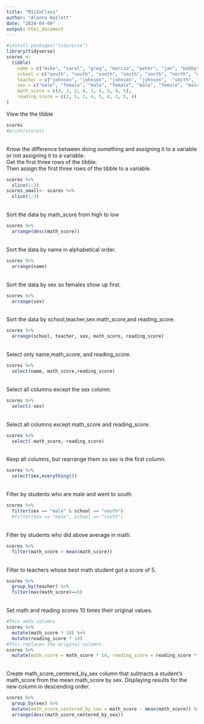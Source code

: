 ```yaml
---
title: "M11InClass"
author: "Alanna Hazlett"
date: "2024-04-09"
output: html_document
---
```


```r
#install.packages('tidyverse')
library(tidyverse)
scores <- 
  tibble(
    name = c("mike", "carol", "greg", "marcia", "peter", "jan", "bobby", "cindy", "alice"),
    school = c("south", "south", "south", "south", "north", "north", "north", "south", "south"),
    teacher = c("johnson", "johnson", "johnson", "johnson",  "smith", "smith", "smith", "perry", "perry"),
    sex = c("male", "female", "male", "female", "male", "female", "male", "female", "female"),
    math_score = c(4, 3, 2, 4, 3, 4, 5, 4, 5),
    reading_score = c(1, 5, 2, 4, 5, 4, 1, 5, 4)
)
```
View the the tibble
```r
scores
#print(scores)
```
\
Know the difference between doing something and assigning it to a variable or not assigning it to a variable.\
Get the first three rows of the tibble.\
Then assign the first three rows of the tibble to a variable.\

```r
scores %>% 
  slice(1:3)
scores_small<- scores %>% 
  slice(1:3)
```
\
Sort the data by math_score from high to low
```r
scores %>% 
  arrange(desc(math_score))
```
\
Sort the data by name in alphabetical order.
```r
scores %>% 
  arrange(name)
```
\
Sort the data by sex so females show up first.
```r
scores %>% 
  arrange(sex)
```
\
Sort the data by school,teacher,sex.math_score,and reading_score.
```r
scores %>% 
  arrange(school, teacher, sex, math_score, reading_score)
```
\
Select only name,math_score, and reading_score.
```r
scores %>% 
  select(name, math_score,reading_score)
```
\
Select all columns except the sex column.
```r
scores %>% 
  select(-sex)
```
\
Select all columns except math_score and reading_score.
```r
scores %>% 
  select(-math_score,-reading_score)
```
\
Keep all columns, but rearrange them so sex is the first column.
```r
scores %>% 
  select(sex,everything())
```
\
Filter by students who are male and went to south.
```r
scores %>% 
  filter(sex == "male" & school == "south")
  #filter(sex == "male", school == "south")
```
\
Filter by students who did above average in math.
```r
scores %>% 
  filter(math_score > mean(math_score))
```
\
Filter to teachers whose best math student got a score of 5.
```r
scores %>% 
  group_by(teacher) %>% 
  filter(max(math_score)==5)
```
\
Set math and reading scores 10 times their original values. 
```r
#This adds columns
scores %>% 
  mutate(math_score * 10) %>% 
  mutate(reading_score * 10)
#This replaces the original columns
scores %>% 
  mutate(math_score = math_score * 10, reading_score = reading_score * 10)
```
\
Create math_score_centered_by_sex column that subtracts a student's math_score from the mean math_score by sex. Displaying results for the new column in descending order.
```r
scores %>% 
  group_by(sex) %>% 
  mutate(math_score_centered_by_sex = math_score - mean(math_score)) %>% 
  arrange(desc(math_score_centered_by_sex))
```

